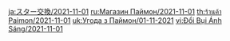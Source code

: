 {{Paimon's Bargains
|time_start = 2021-11-01 04:00:00
|time_end   = 2021-12-01 03:59:59
|shop = 
{{Shop|Bennett|34|1|type=Character}}
{{Shop|Lisa|34|1|type=Character}}
{{Shop|Blackcliff Longsword|24|3|type=Weapon}}
{{Shop|Blackcliff Slasher|24|3|type=Weapon}}
{{Shop|Blackcliff Pole|24|3|type=Weapon}}
{{Shop|Blackcliff Agate|24|3|type=Weapon}}
{{Shop|Blackcliff Warbow|24|3|type=Weapon}}
}}
<noinclude>
[[ja:スター交換/2021-11-01]]
[[ru:Магазин Паймон/2021-11-01]]
[[th:ร้านค้า Paimon/2021-11-01]]
[[uk:Угода з Паймон/01-11-2021]]
[[vi:Đổi Bụi Ánh Sáng/2021-11-01]]
</noinclude>